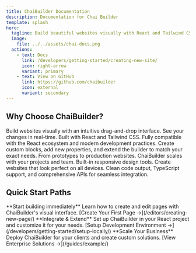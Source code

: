 ```yaml
---
title: ChaiBuilder Documentation
description: Documentation for Chai Builder
template: splash
hero:
  tagline: Build beautiful websites visually with React and Tailwind CSS. No coding required, unlimited customization possible.
  image:
    file: ../../assets/chai-docs.png
  actions:
    - text: Docs
      link: /developers/getting-started/creating-new-site/
      icon: right-arrow
      variant: primary
    - text: View on GitHub
      link: https://github.com/chaibuilder
      icon: external
      variant: secondary
---
```



## Why Choose ChaiBuilder?

<CardGrid stagger>
  <Card title="🎨 Visual First" icon="star">
    Build websites visually with an intuitive drag-and-drop interface. See your
    changes in real-time.
  </Card>
  <Card title="⚛️ React Powered" icon="heart">
    Built with React and Tailwind CSS. Fully compatible with the React ecosystem
    and modern development practices.
  </Card>
  <Card title="🔧 Fully Extensible" icon="puzzle">
    Create custom blocks, add new properties, and extend the builder to match
    your exact needs.
  </Card>
  <Card title="🚀 Production Ready" icon="rocket">
    From prototypes to production websites. ChaiBuilder scales with your
    projects and team.
  </Card>
  <Card title="📱 Responsive Design" icon="laptop">
    Built-in responsive design tools. Create websites that look perfect on all
    devices.
  </Card>
  <Card title="🎯 Developer Friendly" icon="approve-check">
    Clean code output, TypeScript support, and comprehensive APIs for seamless
    integration.
  </Card>
</CardGrid>

## Quick Start Paths

<CardGrid>
  <Card title="🏃‍♂️ For Content Creators" icon="pencil">
    **Start building immediately** Learn how to create and edit pages with
    ChaiBuilder's visual interface. [Create Your First Page
    →](/editors/creating-new-page/)
  </Card>
  <Card title="⚡ For Developers" icon="setting">
    **Integrate & Extend** Set up ChaiBuilder in your React project and
    customize it for your needs. [Setup Development Environment
    →](/developers/getting-started/setup-locally/)
  </Card>
  <Card title="🎨 For Agencies" icon="open-book">
    **Scale Your Business** Deploy ChaiBuilder for your clients and create
    custom solutions. [View Enterprise Solutions →](/guides/example/)
  </Card>
</CardGrid>
